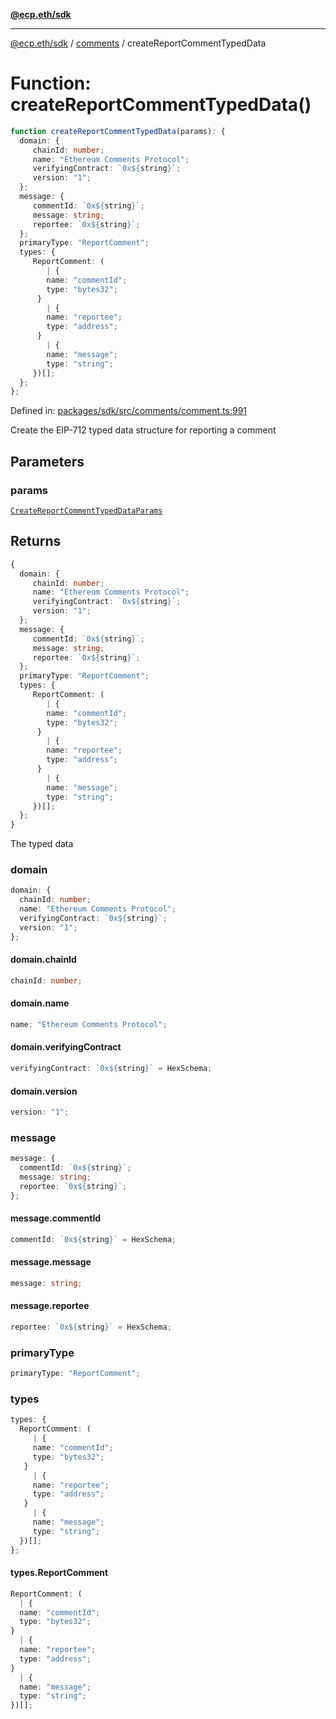 [**@ecp.eth/sdk**](../../index.mdx)

***

[@ecp.eth/sdk](/sdk-reference/index.mdx) / [comments](/sdk-reference/comments/index.mdx) / createReportCommentTypedData

# Function: createReportCommentTypedData()

```ts
function createReportCommentTypedData(params): {
  domain: {
     chainId: number;
     name: "Ethereum Comments Protocol";
     verifyingContract: `0x${string}`;
     version: "1";
  };
  message: {
     commentId: `0x${string}`;
     message: string;
     reportee: `0x${string}`;
  };
  primaryType: "ReportComment";
  types: {
     ReportComment: (
        | {
        name: "commentId";
        type: "bytes32";
      }
        | {
        name: "reportee";
        type: "address";
      }
        | {
        name: "message";
        type: "string";
     })[];
  };
};
```

Defined in: [packages/sdk/src/comments/comment.ts:991](https://github.com/ecp-eth/comments-monorepo/blob/main/packages/sdk/src/comments/comment.ts#L991)

Create the EIP-712 typed data structure for reporting a comment

## Parameters

### params

[`CreateReportCommentTypedDataParams`](/sdk-reference/comments/type-aliases/CreateReportCommentTypedDataParams.mdx)

## Returns

```ts
{
  domain: {
     chainId: number;
     name: "Ethereum Comments Protocol";
     verifyingContract: `0x${string}`;
     version: "1";
  };
  message: {
     commentId: `0x${string}`;
     message: string;
     reportee: `0x${string}`;
  };
  primaryType: "ReportComment";
  types: {
     ReportComment: (
        | {
        name: "commentId";
        type: "bytes32";
      }
        | {
        name: "reportee";
        type: "address";
      }
        | {
        name: "message";
        type: "string";
     })[];
  };
}
```

The typed data

### domain

```ts
domain: {
  chainId: number;
  name: "Ethereum Comments Protocol";
  verifyingContract: `0x${string}`;
  version: "1";
};
```

#### domain.chainId

```ts
chainId: number;
```

#### domain.name

```ts
name: "Ethereum Comments Protocol";
```

#### domain.verifyingContract

```ts
verifyingContract: `0x${string}` = HexSchema;
```

#### domain.version

```ts
version: "1";
```

### message

```ts
message: {
  commentId: `0x${string}`;
  message: string;
  reportee: `0x${string}`;
};
```

#### message.commentId

```ts
commentId: `0x${string}` = HexSchema;
```

#### message.message

```ts
message: string;
```

#### message.reportee

```ts
reportee: `0x${string}` = HexSchema;
```

### primaryType

```ts
primaryType: "ReportComment";
```

### types

```ts
types: {
  ReportComment: (
     | {
     name: "commentId";
     type: "bytes32";
   }
     | {
     name: "reportee";
     type: "address";
   }
     | {
     name: "message";
     type: "string";
  })[];
};
```

#### types.ReportComment

```ts
ReportComment: (
  | {
  name: "commentId";
  type: "bytes32";
}
  | {
  name: "reportee";
  type: "address";
}
  | {
  name: "message";
  type: "string";
})[];
```
